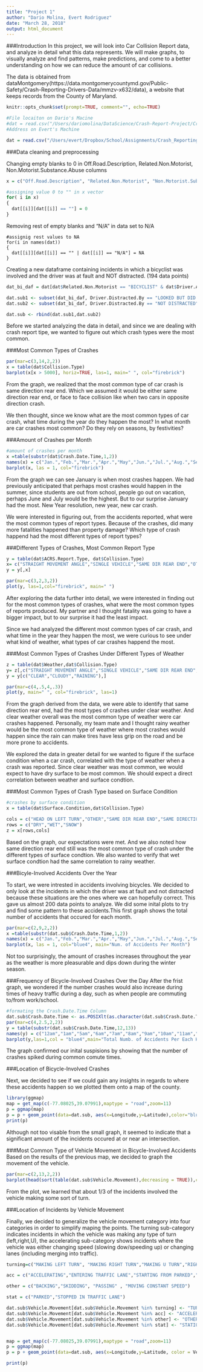 ```yaml
---
title: "Project 1"
author: "Dario Molina, Evert Rodriguez"
date: "March 28, 2018"
output: html_document
---
```


###Introduction
In this project, we will look into Car Collision Report data, and analyze in detail what this data represents.  We will make graphs, to visually analyze and find patterns, make predictions, and come to a better understanding on how we can reduce the amount of car collisions.

The data is obtained from dataMontgomery(https://data.montgomerycountymd.gov/Public-Safety/Crash-Reporting-Drivers-Data/mmzv-x632/data), a website that keeps records from the County of Maryland.

```r
knitr::opts_chunk$set(prompt=TRUE, comment="", echo=TRUE)
```


```r
#File locaiton on Dario's Macine
#dat = read.csv("/Users/dariomolina/DataScience/Crash-Report-Project/Crash_Reporting_-_Drivers_Data.csv",stringsAsFactors=FALSE)
#Address on Evert's Machine

dat = read.csv("/Users/evert/Dropbox/School/Assignments/Crash_Reporting_-_Drivers_Data.csv",stringsAsFactors=FALSE)

```

###Data cleaning and preprocessing

Changing empty blanks to 0 in Off.Road.Description, Related.Non.Motorist, Non.Motorist.Substance.Abuse columns
```r
x = c("Off.Road.Description", "Related.Non.Motorist", "Non.Motorist.Substance.Abuse")

#assigning value 0 to "" in x vector
for( i in x)
{
  dat[[i]][dat[[i]] == ""] = 0
}

```

Removing rest of empty blanks and "N/A" in data set to N/A
```rm
#assignig rest values to NA
for(i in names(dat))
{
  dat[[i]][dat[[i]] == "" | dat[[i]] == "N/A"] = NA
}

```

Creating a new dataframe containing incidents in which a bicyclist was involved and the driver was at fault and NOT distracted. (194 data points)

```r
dat_bi_daf = dat[dat$Related.Non.Motorist == "BICYCLIST" & dat$Driver.At.Fault == "Yes",]

dat.sub1 <- subset(dat_bi_daf, Driver.Distracted.By == "LOOKED BUT DID NOT SEE")
dat.sub2 <- subset(dat_bi_daf, Driver.Distracted.By == "NOT DISTRACTED")

dat.sub <- rbind(dat.sub1,dat.sub2)


```


Before we started analyzing the data in detail, and since we are dealing with crash report tipe, we wanted to figure out which crash types were the most common.

###Most Common Types of Crashes
```r
par(mar=c(3,14,2,2))
x = table(dat$Collision.Type)
barplot(x[x > 5000], horiz=TRUE, las=1, main=" ", col="firebrick")
```

From the graph, we realized that the most common type of car crash is same direction rear end.  Which we assumed it would be either same direction rear end, or face to face collision like when two cars in opposite direction crash.




We then thought, since we know what are the most common types of car crash, what time during the year do they happen the most? In what month are car crashes most common? Do they rely on seasons, by festivities?

###Amount of Crashes per Month
```r
#amount of crashes per month
x =table(substr(dat$Crash.Date.Time,1,2))
names(x) = c("Jan.","Feb.","Mar.","Apr.","May","Jun.","Jul.","Aug.","Sep.","Oct.","Nov.","Dec.")
barplot(x, las = 1, col="firebrick")
```

From the graph we can see January is when most crashes happen. We had previously anticipated that perhaps most crashes would happen in the summer, since students are out from school, people go out on vacation, perhaps June and July would be the highest. But to our surprise January had the most.  New Year resolution, new year, new car crash.


We were interested in figuring out, from the accidents reported, what were the most common types of report types.  Because of the crashes, did many more fatalities happened than property damage? Which type of crash happend had the most different types of report types?

###Different Types of Crashes, Most Common Report Type
```r
 
y = table(dat$ACRS.Report.Type, dat$Collision.Type)
x= c("STRAIGHT MOVEMENT ANGLE","SINGLE VEHICLE","SAME DIR REAR END","OTHER","HEAD ON LEFT TURN")
y = y[,x]

par(mar=c(3,2,3,2))
plot(y, las=1,col="firebrick", main=" ")
```

After exploring the data further into detail, we were interested in finding out for the most common types of crashes, what were the most common types of reports produced. My partner and I thought fatality was going to have a bigger impact, but to our surprise it had the least impact.


Since we had analyzed the different most common types of car crash, and what time in the year they happen the most, we were curious to see under what kind of weather, what types of car crashes happend the most.


###Most Common Types of Crashes Under Different Types of Weather
```r
z = table(dat$Weather,dat$Collision.Type)
y= z[,c("STRAIGHT MOVEMENT ANGLE","SINGLE VEHICLE","SAME DIR REAR END","SAME DIRECTION RIGHT TURN","SAME DIRECTION LEFT TURN","HEAD ON LEFT TURN","OTHER")]
y = y[c("CLEAR","CLOUDY","RAINING"),]

par(mar=c(4,.5,4,.3))
plot(y, main=" ", col="firebrick", las=1)
```

From the graph derived from the data, we were able to identify that same direction rear end, had the most types of crashes under clear weather.  And clear weather overall was the most common type of weather were car crashes happened.  Personally, my team mate and I thought rainy weather would be the most common type of weather where most crashes would happen since the rain can make tires have less grip on the road and be more prone to accidents.

We explored the data in greater detail for we wanted to figure if the surface condition when a car crash, correlated with the type of weather when a crash was reported.  Since clear weather was most common, we would expect to have dry surface to be most common.  We should expect a direct correlation between weather and surface condtion.

###Most Common Types of Crash Type based on Surface Condition
```r
#crashes by surface condition
x = table(dat$Surface.Condition,dat$Collision.Type)

cols = c("HEAD ON LEFT TURN","OTHER","SAME DIR REAR END","SAME DIRECTION SIDESWIPE","SINGLE VEHICLE","STRAIGHT MOVEMENT ANGLE")
rows = c("DRY","WET","SNOW")
z = x[rows,cols]

```

Based on the graph, our expectations were met.  And we also noted how same direction rear end still was the most common type of crash under the different types of surface condtion. We also wanted to verify that wet surface condtion had the same correlation to rainy weather.

###Bicyle-Involved Accidents Over the Year

To start, we were intrested in accidents involving bicycles.  We decided to only look at the incidents in which the driver was at fault and not distracted because these situations are the ones where we can hopefully correct.  This gave us almost 200 data points to analyze.  We did some inital plots to try and find some pattern to these accidents.This first graph shows the total number of accidents that occured for each month.

```r
par(mar=c(2,9,2,2))
x =table(substr(dat.sub$Crash.Date.Time,1,2))
names(x) = c("Jan.","Feb.","Mar.","Apr.","May","Jun.","Jul.","Aug.","Sep.","Oct.","Nov.","Dec.")
barplot(x, las = 1, col="blue4", main="Num. of Accidents Per Month")
```

Not too surprisingly, the amount of crashes increases throughout the year as the weather is more pleasurable and dips down during the winter season.

###Frequency of Bicycle-Involved Crashes Over the Day
After the frist graph, we wondered if the number crashes would also increase during times of heavy traffic during a day, such as when people are commuting to/from work/school.

```r
#formating the Crash.Date.Time Column
dat.sub$Crash.Date.Time <- as.POSIXlt(as.character(dat.sub$Crash.Date.Time), format = "%m/%d/%Y %I:%M:%S %p")
par(mar=c(4,2.5,2,2))
y = table(substr(dat.sub$Crash.Date.Time,12,13))
names(y) = c("12am","1am","5am","6am","7am","8am","9am","10am","11am","12pm","1pm","2pm","3pm","4pm","5pm","6pm","7pm","8pm","9pm","10pm","11pm")
barplot(y,las=1,col = "blue4",main="Total Numb. of Accidents Per Each Hour", xlab = "Hour")
```

The graph confirmed our inital suspisions by showing that the number of crashes spiked during common comute times.

###Location of Bicycle-Involved Crashes

Next, we decided to see if we could gain any insights in regards to where these accidents happen so we plotted them onto a map of the county.

```r
library(ggmap)
map = get_map(c(-77.08025,39.07991),maptype = "road",zoom=11)
p = ggmap(map)
p = p + geom_point(data=dat.sub, aes(x=Longitude,y=Latitude),color="blue4",size=3)
print(p)

```

Although not too visable from the small graph, it seemed to indicate that a significant amount of the incidents occured at or near an intersection.

###Most Common Type of Vehicle Movement in Bicycle-Involved Accidents
Based on the results of the previous map, we decided to graph the movement of the vehicle.

```r
par(mar=c(2,13,2,2))
barplot(head(sort(table(dat.sub$Vehicle.Movement),decreasing = TRUE)),col="blue4",las=1,horiz = TRUE,main="Vehicle Movement")
```

From the plot, we learned that about 1/3 of the incidents involved the vehicle making some sort of turn.

###Location of Incidents by Vehicle Movement

Finally, we decided to generalize the vehicle movement category into four categories in order to simplify maping the points. The turning sub-category indicates incidents in which the vehicle was making any type of turn (left,right,U), the accelerating sub-category shows incidents where the vehicle was either changing speed (slowing dow/speeding up) or changing lanes (including merging into traffic).

```r

turning=c("MAKING LEFT TURN", "MAKING RIGHT TURN","MAKING U TURN","RIGHT TURN ON RED")

acc = c("ACCELERATING","ENTERING TRAFFIC LANE","STARTING FROM PARKED","STARTING FROM PARKED","STARTING FROM LANE", "SLOWING OR STOPPING","CHANGING LANES")

other = c("BACKING","SKIDDING", "PASSING" , "MOVING CONSTANT SPEED")

stat = c("PARKED","STOPPED IN TRAFFIC LANE")

dat.sub$Vehicle.Movement[dat.sub$Vehicle.Movement %in% turning] <- "TURNING"
dat.sub$Vehicle.Movement[dat.sub$Vehicle.Movement %in% acc] <- "ACCELERATING"
dat.sub$Vehicle.Movement[dat.sub$Vehicle.Movement %in% other] <- "OTHER"
dat.sub$Vehicle.Movement[dat.sub$Vehicle.Movement %in% stat] <- "STATIONARY"


map = get_map(c(-77.08025,39.07991),maptype = "road",zoom=11)
p = ggmap(map)
p = p + geom_point(data=dat.sub, aes(x=Longitude,y=Latitude, color = Vehicle.Movement),size=3)

print(p)

```


 
